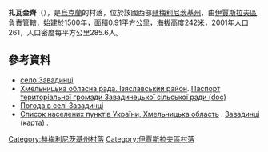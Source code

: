 {{coord|50|4|19|N|26|36|46|E|scale:100000|display=title}}

'''扎瓦金齊'''（{{lang-uk|Завадинці}}），是[[烏克蘭|烏克蘭]]的村落，位於該國西部[[赫梅利尼茨基州|赫梅利尼茨基州]]，由[[伊賈斯拉夫區|伊賈斯拉夫區]]負責管轄，始建於1500年，面積0.91平方公里，海拔高度242米，2001年人口261，人口密度每平方公里285.6人。

==參考資料==
*[http://w1.c1.rada.gov.ua/pls/z7502/A005?rdat1=09.03.2011&rf7571=35959 село Завадинці]{{dead link|date=2018年3月 |bot=InternetArchiveBot |fix-attempted=yes }}
* [https://web.archive.org/web/20160306105422/http://oblrada.km.ua/district/show/15 Хмельницька обласна рада. Ізяславський район]. [https://web.archive.org/web/20141227092359/http://oblrada.km.ua/userfiles/%D0%9F%D0%B0%D1%81%D0%BF%D0%BE%D1%80%D1%82%20%D0%97%D0%B0%D0%B2%D0%B0%D0%B4%D0%B8%D0%BD%D1%86%D1%96_2011.doc Паспорт територіальної громади Завадинецької сільської ради (doc)]
* [http://weather.in.ua/ua/hmel'nickaja/8069 Погода в селі Завадинці] {{Wayback|url=http://weather.in.ua/ua/hmel'nickaja/8069 |date=20111220135159 }}
* [http://maps.vlasenko.net/list/ukraine/hmelnycka/ Список населених пунктів України, Хмельницька область] {{Wayback|url=http://maps.vlasenko.net/list/ukraine/hmelnycka/ |date=20161223192742 }}. [http://maps.vlasenko.net/ua/hmelnycka/izyaslavskyj/zavadynci/ Завадинці (карта)] {{Wayback|url=http://maps.vlasenko.net/ua/hmelnycka/izyaslavskyj/zavadynci/ |date=20160305045311 }}.

{{DEFAULTSORT:Завадинці}}
[[Category:赫梅利尼茨基州村落|Category:赫梅利尼茨基州村落]]
[[Category:伊賈斯拉夫區村落|Category:伊賈斯拉夫區村落]]


{{Khmelnytskyi-geo-stub}}